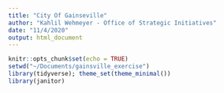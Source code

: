 ```yaml
---
title: "City Of Gainseville"
author: "Kahlil Wehmeyer - Office of Strategic Initiatives"
date: "11/4/2020"
output: html_document
---
```


```r
knitr::opts_chunk$set(echo = TRUE)
setwd("~/Documents/gainsville_exercise")
library(tidyverse); theme_set(theme_minimal())
library(janitor)
```

